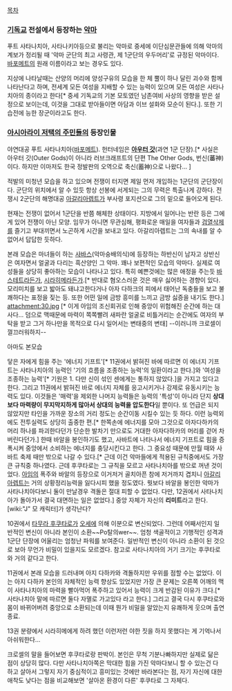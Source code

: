 [[목차]]

=== [[기독교]] 전설에서 등장하는 [[악마]] ===
푸트 사타나치아, 사타나키아등으로 불리는 악마로 중세에 이단심문관들에 의해 악마의 계보가 정리될 때 '악마 군단의 최고 사령관, 제 1군단의 우두머리'로 규정된 악마이다. [[바포메트]]의 원래 이름이라고 보는 경우도 있다.

지상에 나타날때는 산양의 머리에 양성구유의 모습을 한 체 뿔이 하나 달린 괴수와 함께 나타난다고 하며, 전세계 모든 여성을 지배할 수 있는 능력이 있으며 모든 여성은 사타나치아의 종이라고 한다[* 중세 기독교의 기본 모토였던 남존여비 사상의 영향을 받은 설정으로 보이는데, 이것을 그대로 받아들이면 아담과 이브 설화와 모순이 된다.]. 또한 기습전에 능한 장군이라고도 한다.

=== [[아시아라이 저택의 주민들]]의 등장인물 ===
야연대공 푸트 사타나치아([[바포메트]]). 헌터네임은 '''[[아우터 갓]]'''(과연 1군 단장).[* 사실은 아우터 갓(Outer Gods)이 아니라 러브크래프트의 단편 The Other Gods, 번신(蕃神)이다. 하지만 이마저도 한국 정발판의 오역으로 축신(蓄神)으로 나왔다... ]

적발의 미청년 모습을 하고 있으며 전쟁이 터지면 제일 먼저 개입하는 1군단의 군단장이다. 군단의 위치에서 알 수 있듯 항상 선봉에 서게되는 그의 무력은 특출나게 강하다. 전쟁시 2군단의 해명대공 [[아갈리아렙트]]가 부사령 포지션으로 그의 밑으로 들어오게 된다.

현재는 전쟁이 없어서 1군단을 반쯤 해체한 상태이다. 지방에서 일어나는 반란 등은 그에게 있어 전쟁이 아닌 모양. 임무가 아니면 무관심해, 평화로운 매일을 여자들과 [[검열삭제]]를 즐기고 부대끼면서 노곤하게 시간을 보내고 있다. 아갈리아렙트는 그의 속내를 알 수 없어서 답답한 듯하다.

본래 모습은 마녀들이 하는 [[사바스]](악마숭배의식)에 등장하는 하반신이 남자고 상반신은 여자면서 얼굴과 다리는 흑산양인 그 악마. 꽤나 보편적인 모습의 악마다. 실제로 여성들을 상당히 좋아하는 모습이 나타나고 있다. 특히 예쁜것에는 많은 애정을 주는듯 [[바스테트]]라든가, [[시라히메]]라든가.[* 반대로 혐오스러운 것은 매우 싫어하는 경향이 있다. 모리미치를 보고 밟아도 돼냐고한다거나 아자 다하크의 피에서 태어난 독충들을 보고 불쾌하다는 표정을 짖는 등. 또한 어떤 일에 금방 흥미를 느끼고 금방 싫증을 내기도 한다.] 
attachment:30.jpg
[* 이게 아임의 조신회귀로 인해 중앙이 위험해진 순간에 하는 대사다... 덤으로 맥때문에 마력이 쪽쪽빨려 새파란 얼굴로 비틀거리는 순간에도 여자의 부탁을 받고 그거 하나만을 목적으로 다시 일어서는 변태중의 변태]
--이러니까 크로셀이 껄끄러워하지-- 

아마도 본모습

닿은 자에게 힘을 주는 '에너지 기프트'[* 11권에서 밝혀진 바에 따르면 이 에너지 기프트는 사타나치아의 능력인 '기의 흐름을 조종하는 능력'의 일환이라고 한다.]와 '여성을 조종하는 능력'[* 기원은 1. 다만 신이 섞인 센에게는 통하지 않았다.]을 가지고 있다고 한다. 그리고 11권에서 밝혀진 바로 에너지 자체를 응고시키거나 강제로 유동시키는 능력도 있다. 이것들은 '매력'을 제외한 나머지 능력들은 능력의 '특성'이 아니라 단지 '''상대보다 마력량이 무지막지하게 많아서 상대의 능력을 압도한다'''일 뿐이다. 또 언급은 되지 않았지만 타인을 가까운 장소의 거리 정도는 순간이동 시킬수 있는 듯 하다. 이런 능력외에도 전투실력도 상당히 출중한 편.[* 한쪽손에 에너지를 모아 그것으로 아자다하카의 머리 하나를 파괴한다던가 단순한 발차기 만으로도 거대한 아자다하카의 머리를 걷어 차버린다던가.] 한때 바알을 봉인하기도 했고, 사바트에 나타나서 에너지 기프트로 힘을 증폭시켜 중앙에서 소비하는 에너지를 충당시킨다고 한다. 그 중요성 때문에 만월 때와 사바트 축제 때만 밖으로 나갈 수 있다.[* 근데 이건 악마들에게 적용된 규칙중에서도 가장 큰 규칙중 하나였다. 근데 후쿠타로는 그 규칙을 모르고 사타나치아를 밖으로 꺼낸 것이었다. [[아임]]의 폭주와 바알의 등장으로 이거저거 골치아픈 참에 저거까지 겹치니 [[아갈리아렙트]]는 거의 상황정리능력을 잃다시피 했을 정도였다. 뭣보다 바알을 봉인한 악마가 사타나치아다보니 둘이 만날경우 격돌은 절대 피할 수 없었다. 다만, 12권에서 사타나치아가 돌아가서 결국 대면하는 일은 없었다.] 중앙 자체가 자신의 '''리미트'''라고 한다. [wiki:"J" 모 캐릭터]가 생각난다?

10권에서 [[타무라 후쿠타로]]가 [[오세]]에 의해 이분으로 변신되었다. 그런데 어째서인지 일반적인 변신이 아니라 본인이 소환~~Po탈의wer~~. 엄청 색골적이고 기행적인 성격과 1군단 단장에 어울리는 엄청난 파워를 보여준다. 일반적인 변신이 아니라 소환이 된 것으로 보아 무언가 비밀이 있을지도 모르겠다. 참고로 사타나치아의 거기 크기는 후쿠타로와 거의 같다고 한다.

11권에서 본래 모습을 드러내며 아지 다하카와 격돌하지만 우위를 점할 수는 없었다. 이는 아지 다하카 본인의 자체적인 능력 향상도 있었지만 가장 큰 문제는 오른쪽 어깨의 맥이 사타나치아의 마력을 빨아먹어 폭주하고 있어서 능력이 크게 반감된 이유가 크다.[* 사타나치아 말에 따르면 둘다 자멸로 가고있다 라고 한다.] 그리고 결국 다시 후쿠타로와 몸이 바뀌어버려 중앙으로 소환되는데 이때 뭔가 비밀을 알았는지 유쾌하게 웃으며 출연 종료.

13권 분량에서 시라히메에게 하려 했던 이런저런 야한 짓을 하지 못했다는 게 기억나서 아쉬워한다...

크로셀의 말을 들어보면 후쿠타로랑 판박이. 본인은 무척 기분나빠하지만 실제로 닮은 점이 상당히 많다. 다만 사타나치아쪽은 막대한 힘을 가진 악마다보니 할 수 있는건 다 하고 살아서 그렇지 자기 중심적이고 흥미있는 것에만 바라본다는 점, 자기 자신에 대한 애착도 낮다는 점을 비교해보면 '살아온 환경이 다른' 후쿠타로 그 자체다.
